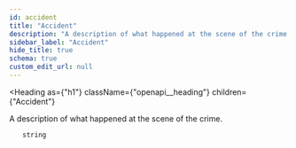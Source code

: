 ```yaml
---
id: accident
title: "Accident"
description: "A description of what happened at the scene of the crime."
sidebar_label: "Accident"
hide_title: true
schema: true
custom_edit_url: null
---
```



<Heading
  as={"h1"}
  className={"openapi__heading"}
  children={"Accident"}
>
</Heading>



A description of what happened at the scene of the crime.

<ul>
  <div
    style={{"marginTop":".5rem","marginBottom":".5rem"}}
  >
    
    
    string
    
    
  </div>
</ul>
            